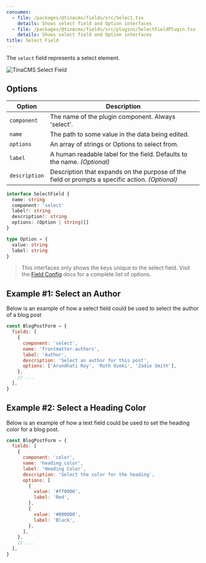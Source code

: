 ```yaml
---
consumes:
  - file: /packages/@tinacms/fields/src/Select.tsx
    details: Shows select field and Option interfaces
  - file: /packages/@tinacms/fields/src/plugins/SelectFieldPlugin.tsx
    details: Shows select field and Option interfaces
title: Select Field
---
```


<WarningCallout body="This is an advanced-use feature, and likely not something you'll need to configure. What you probably want is the content types reference!" />

The `select` field represents a select element.

![TinaCMS Select Field](/img/fields/select-field.png)

## Options

| Option        | Description                                                                                     |
| ------------- | ----------------------------------------------------------------------------------------------- |
| `component`   | The name of the plugin component. Always 'select'.                                              |
| `name`        | The path to some value in the data being edited.                                                |
| `options`     | An array of strings or Options to select from.                                                  |
| `label`       | A human readable label for the field. Defaults to the name. *(Optional)*                        |
| `description` | Description that expands on the purpose of the field or prompts a specific action. *(Optional)* |

```typescript
interface SelectField {
  name: string
  component: 'select'
  label?: string
  description?: string
  options: (Option | string)[]
}

type Option = {
  value: string
  label: string
}
```

> This interfaces only shows the keys unique to the select field. Visit the [Field Config](/docs/extending-tina/custom-field-components/#default-field-plugins "link to field config page") docs for a complete list of options.

## Example #1: Select an Author

Below is an example of how a select field could be used to select the author of a blog post

```javascript
const BlogPostForm = {
  fields: [
    {
      component: 'select',
      name: 'frontmatter.authors',
      label: 'Author',
      description: 'Select an author for this post',
      options: ['Arundhati Roy', 'Ruth Ozeki', 'Zadie Smith'],
    },
    // ...
  ],
}
```

## Example #2: Select a Heading Color

Below is an example of how a text field could be used to set the heading color for a blog post.

```javascript
const BlogPostForm = {
  fields: [
    {
      component: 'color',
      name: 'heading_color',
      label: 'Heading Color',
      description: 'Select the color for the heading',
      options: [
        {
          value: '#ff0000',
          label: 'Red',
        },
        {
          value: '#000000',
          label: 'Black',
        },
      ],
    },
    // ...
  ],
}
```
